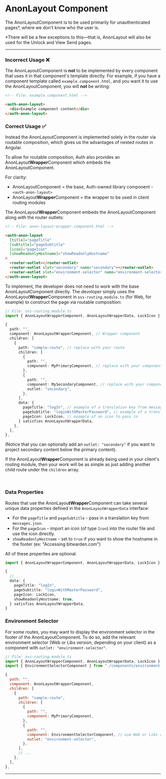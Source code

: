 

<Meta of={stories} />

# AnonLayout Component

The AnonLayoutComponent is to be used primarily for unauthenticated pages\*, where we don't know who
the user is.

\*There will be a few exceptions to this&mdash;that is, AnonLayout will also be used for the Unlock
and View Send pages.

---

### Incorrect Usage ❌

The AnonLayoutComponent is **not** to be implemented by every component that uses it in that
component's template directly. For example, if you have a component template called
`example.component.html`, and you want it to use the AnonLayoutComponent, you will **not** be
writing:

```html
<!-- File: example.component.html -->

<auth-anon-layout>
  <div>Example component content</div>
</auth-anon-layout>
```

### Correct Usage ✅

Instead the AnonLayoutComponent is implemented solely in the router via routable composition, which
gives us the advantages of nested routes in Angular.

To allow for routable composition, Auth also provides an AnonLayout**Wrapper**Component which embeds
the AnonLayoutComponent.

For clarity:

- AnonLayoutComponent = the base, Auth-owned library component - `<auth-anon-layout>`
- AnonLayout**Wrapper**Component = the wrapper to be used in client routing modules

The AnonLayout**Wrapper**Component embeds the AnonLayoutComponent along with the router outlets:

```html
<!-- File: anon-layout-wrapper.component.html -->

<auth-anon-layout
  [title]="pageTitle"
  [subtitle]="pageSubtitle"
  [icon]="pageIcon"
  [showReadonlyHostname]="showReadonlyHostname"
>
  <router-outlet></router-outlet>
  <router-outlet slot="secondary" name="secondary"></router-outlet>
  <router-outlet slot="environment-selector" name="environment-selector"></router-outlet>
</auth-anon-layout>
```

To implement, the developer does not need to work with the base AnonLayoutComponent directly. The
devoloper simply uses the AnonLayout**Wrapper**Component in `oss-routing.module.ts` (for Web, for
example) to construct the page via routable composition:

```typescript
// File: oss-routing.module.ts
import { AnonLayoutWrapperComponent, AnonLayoutWrapperData, LockIcon } from "@bitwarden/auth/angular";

{
  path: "",
  component: AnonLayoutWrapperComponent, // Wrapper component
  children: [
    {
      path: "sample-route", // replace with your route
      children: [
        {
          path: "",
          component: MyPrimaryComponent, // replace with your component
        },
        {
          path: "",
          component: MySecondaryComponent, // replace with your component (or remove this secondary outlet object entirely if not needed)
          outlet: "secondary",
        },
      ],
      data: {
        pageTitle: "logIn", // example of a translation key from messages.json
        pageSubtitle: "loginWithMasterPassword", // example of a translation key from messages.json
        pageIcon: LockIcon, // example of an icon to pass in
      } satisfies AnonLayoutWrapperData,
    },
  ],
},
```

(Notice that you can optionally add an `outlet: "secondary"` if you want to project secondary
content below the primary content).

If the AnonLayout**Wrapper**Component is already being used in your client's routing module, then
your work will be as simple as just adding another child route under the `children` array.

<br />

### Data Properties

Routes that use the AnonLayou**tWrapper**Component can take several unique data properties defined
in the `AnonLayoutWrapperData` interface:

- For the `pageTitle` and `pageSubtitle` - pass in a translation key from `messages.json`.
- For the `pageIcon` - import an icon (of type `Icon`) into the router file and use the icon
  directly.
- `showReadonlyHostname` - set to `true` if you want to show the hostname in the footer (ex:
  "Accessing bitwarden.com")

All of these properties are optional.

```typescript
import { AnonLayoutWrapperComponent, AnonLayoutWrapperData, LockIcon } from "@bitwarden/auth/angular";

{
  // ...
  data: {
    pageTitle: "logIn",
    pageSubtitle: "loginWithMasterPassword",
    pageIcon: LockIcon,
    showReadonlyHostname: true,
  } satisfies AnonLayoutWrapperData,
}
```

### Environment Selector

For some routes, you may want to display the environment selector in the footer of the
AnonLayoutComponent. To do so, add the relevant environment selector (Web or Libs version, depending
on your client) as a component with `outlet: "environment-selector"`.

```javascript
// File: oss-routing.module.ts
import { AnonLayoutWrapperComponent, AnonLayoutWrapperData, LockIcon } from "@bitwarden/auth/angular";
import { EnvironmentSelectorComponent } from "./components/environment-selector/environment-selector.component";

{
  path: "",
  component: AnonLayoutWrapperComponent,
  children: [
    {
      path: "sample-route",
      children: [
        {
          path: "",
          component: MyPrimaryComponent,
        },
        {
          path: "",
          component: EnvironmentSelectorComponent, // use Web or Libs component depending on your client
          outlet: "environment-selector",
        },
      ],
      // ...
    },
  ],
},
```

---

<Story of={stories.SecondaryContent} />
